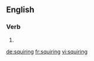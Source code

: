 ==English==

===Verb===
{{head|en|present participle}}

# {{present participle of|squire|lang=en|nocat=1}}

[[de:squiring]]
[[fr:squiring]]
[[vi:squiring]]